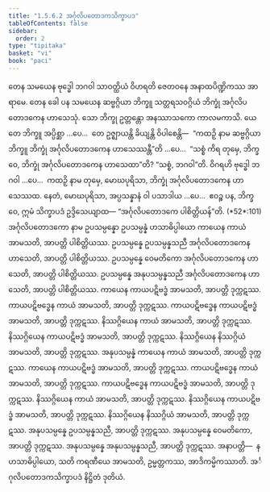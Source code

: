 ```yaml
---
title: "1.5.6.2 အင်္ဂုလိပတောဒကသိက္ခာပဒ"
tableOfContents: false
sidebar:
  order: 2
type: "tipitaka"
basket: "vi"
book: "paci"
---
```



<DynamicBreadcrumb />

<Division number="330" book="paci" e="ch" v="2" p="147">

<Paragraph number="1030" book="paci">
တေန သမယေန ဗုဒ္ဓေါ ဘဂဝါ သာဝတ္ထိယံ ဝိဟရတိ ဇေတဝနေ အနာထပိဏ္ဍိကဿ အာရာမေ. တေန ခေါ ပန သမယေန ဆဗ္ဗဂ္ဂိယာ ဘိက္ခူ သတ္တရသဝဂ္ဂိယံ ဘိက္ခုံ အင်္ဂုလိပတောဒကေန ဟာသေသုံ. သော ဘိက္ခု ဥတ္တန္တော အနဿာသကော ကာလမကာသိ.
</Paragraph>

<Paragraph number="1031" book="paci">
ယေ တေ ဘိက္ခူ အပ္ပိစ္ဆာ …ပေ…  တေ ဥဇ္ဈာယန္တိ ခိယျန္တိ ဝိပါစေန္တိ—  “ကထဉှိ နာမ ဆဗ္ဗဂ္ဂိယာ ဘိက္ခူ ဘိက္ခုံ အင်္ဂုလိပတောဒကေန ဟာသေဿန္တီ”တိ …ပေ…  “သစ္စံ ကိရ တုမှေ, ဘိက္ခဝေ, ဘိက္ခုံ အင်္ဂုလိပတောဒကေန ဟာသေထာ”တိ? “သစ္စံ, ဘဂဝါ”တိ. ဝိဂရဟိ ဗုဒ္ဓေါ ဘဂဝါ …ပေ…  ကထဉှိ နာမ တုမှေ, မောဃပုရိသာ, ဘိက္ခုံ အင်္ဂုလိပတောဒကေန ဟာသေဿထ. နေတံ, မောဃပုရိသာ, အပ္ပသန္နာနံ ဝါ ပသာဒါယ …ပေ…  ဧဝဉ္စ ပန, ဘိက္ခဝေ, ဣမံ သိက္ခာပဒံ ဥဒ္ဒိသေယျာထ—
</Paragraph>

</Division>
<Division number="331" book="paci" e="ch" v="2" p="147">

<Paragraph number="1032" book="paci">
<Emphasis>“အင်္ဂုလိပတောဒကေ ပါစိတ္တိယန်”</Emphasis>တိ. (*52*:<Emphasis>101</Emphasis>)
</Paragraph>

</Division>
<Division number="332" book="paci" e="ch" v="2" p="147">

<Paragraph number="1033" book="paci">
<Emphasis>အင်္ဂုလိပတောဒကော</Emphasis> နာမ ဥပသမ္ပန္နော ဥပသမ္ပန္နံ ဟသာဓိပ္ပါယော ကာယေန ကာယံ အာမသတိ, အာပတ္တိ ပါစိတ္တိယဿ. ဥပသမ္ပန္နေ ဥပသမ္ပန္နသညီ အင်္ဂုလိပတောဒကေန ဟာသေတိ, အာပတ္တိ ပါစိတ္တိယဿ. ဥပသမ္ပန္နေ ဝေမတိကော အင်္ဂုလိပတောဒကေန ဟာသေတိ, အာပတ္တိ ပါစိတ္တိယဿ. ဥပသမ္ပန္နေ အနုပသမ္ပန္နသညီ အင်္ဂုလိပတောဒကေန ဟာသေတိ, အာပတ္တိ ပါစိတ္တိယဿ.
</Paragraph>

<Paragraph number="1034" book="paci">
ကာယေန ကာယပဋိဗဒ္ဓံ အာမသတိ, အာပတ္တိ ဒုက္ကဋဿ. ကာယပဋိဗဒ္ဓေန ကာယံ အာမသတိ, အာပတ္တိ ဒုက္ကဋဿ. ကာယပဋိဗဒ္ဓေန ကာယပဋိဗဒ္ဓံ အာမသတိ, အာပတ္တိ ဒုက္ကဋဿ. နိဿဂ္ဂိယေန ကာယံ အာမသတိ, အာပတ္တိ ဒုက္ကဋဿ. နိဿဂ္ဂိယေန ကာယပဋိဗဒ္ဓံ အာမသတိ, အာပတ္တိ ဒုက္ကဋဿ. နိဿဂ္ဂိယေန နိဿဂ္ဂိယံ အာမသတိ, အာပတ္တိ ဒုက္ကဋဿ.
</Paragraph>

</Division>
<Division number="333" book="paci" e="ch" v="2" p="147">

<Paragraph number="1035" book="paci">
အနုပသမ္ပန္နံ ကာယေန ကာယံ အာမသတိ, အာပတ္တိ ဒုက္ကဋဿ. ကာယေန ကာယပဋိဗဒ္ဓံ အာမသတိ, အာပတ္တိ ဒုက္ကဋဿ. ကာယပဋိဗဒ္ဓေန ကာယံ အာမသတိ, အာပတ္တိ ဒုက္ကဋဿ. ကာယပဋိဗဒ္ဓေန ကာယပဋိဗဒ္ဓံ အာမသတိ, အာပတ္တိ ဒုက္ကဋဿ. နိဿဂ္ဂိယေန ကာယံ အာမသတိ, အာပတ္တိ ဒုက္ကဋဿ. နိဿဂ္ဂိယေန ကာယပဋိဗဒ္ဓံ အာမသတိ, အာပတ္တိ ဒုက္ကဋဿ. နိဿဂ္ဂိယေန နိဿဂ္ဂိယံ အာမသတိ, အာပတ္တိ ဒုက္ကဋဿ. အနုပသမ္ပန္နေ ဥပသမ္ပန္နသညီ, အာပတ္တိ ဒုက္ကဋဿ. အနုပသမ္ပန္နေ ဝေမတိကော, အာပတ္တိ ဒုက္ကဋဿ. အနုပသမ္ပန္နေ အနုပသမ္ပန္နသညီ, အာပတ္တိ ဒုက္ကဋဿ.
</Paragraph>

</Division>
<Division number="334" book="paci" e="ch" v="2" p="148">

<Paragraph number="1036" book="paci">
အနာပတ္တိ—  န ဟသာဓိပ္ပါယော, သတိ ကရဏီယေ အာမသတိ, ဥမ္မတ္တကဿ, အာဒိကမ္မိကဿာတိ.

</Paragraph>
</Division>

<Paragraph number="1037" type="center" book="paci">
အင်္ဂုလိပတောဒကသိက္ခာပဒံ နိဋ္ဌိတံ ဒုတိယံ.
</Paragraph>